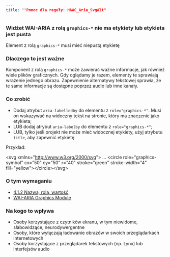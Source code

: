 ```yaml
---
title: ""Pomoc dla reguły: HAAC_Aria_SvgAlt"
---
```


<div className="toolHelp">
<Row>
<Column colLg={16} colMd={8} colSm={4} className="toolHead">

### Widżet WAI-ARIA z rolą `graphics-*` nie ma etykiety lub etykieta jest pusta

<div id="locLevel"></div>

Element z rolą `graphics-*` musi mieć niepustą etykietę

</Column>
</Row>
<Row>
<Column colLg={11} colMd={5} colSm={4} className="toolMain">

### Dlaczego to jest ważne

Komponent z rolą `graphics-*` może zawierać ważne informacje, jak również wiele plików graficznych. Gdy oglądamy je razem, elementy te sprawiają wrażenie jednego obrazu. Zapewnienie alternatywy tekstowej sprawia, że te same informacje są dostępne poprzez audio lub inne kanały.

<div id="locSnippet"></div>

### Co zrobić

* Dodaj atrybut `aria-labelledby` do elementu z `role="graphics-*"`. Musi on wskazywać na widoczny tekst na stronie, który ma znaczenie jako etykieta;
* LUB dodaj atrybut `aria-labelby` do elementu z `role="graphics-*"`;
* LUB, tylko jeśli projekt nie może mieć widocznej etykiety, użyj atrybutu `title`, aby zapewnić etykietę

Przykład:

<CodeSnippet type="single" light={true}>&lt;svg xmlns="http://www.w3.org/2000/svg"&gt; ... &lt;circle role="graphics-symbol" cx="50" cy="50" r="40" stroke="green" stroke-width="4" fill="yellow"&gt;&lt;/circle&gt;&lt;/svg&gt;</CodeSnippet>

</Column>
<Column colLg={5} colMd={3} colSm={4} className="toolLeft">

### O tym wymaganiu

* [4.1.2 Nazwa, rola, wartość](https://www.ibm.com/able/requirements/requirements/#4_1_2)
* [WAI-ARIA Graphics Module](https://www.w3.org/TR/graphics-aria-1.0/)

### Na kogo to wpływa

* Osoby korzystające z czytników ekranu, w tym niewidome, słabowidzące, neurodywergentne
* Osoby, które wyłączają ładowanie obrazów w swoich przeglądarkach internetowych
* Osoby korzystające z przeglądarek tekstowych (np. Lynx) lub interfejsów audio

</Column>
</Row>
</div>

